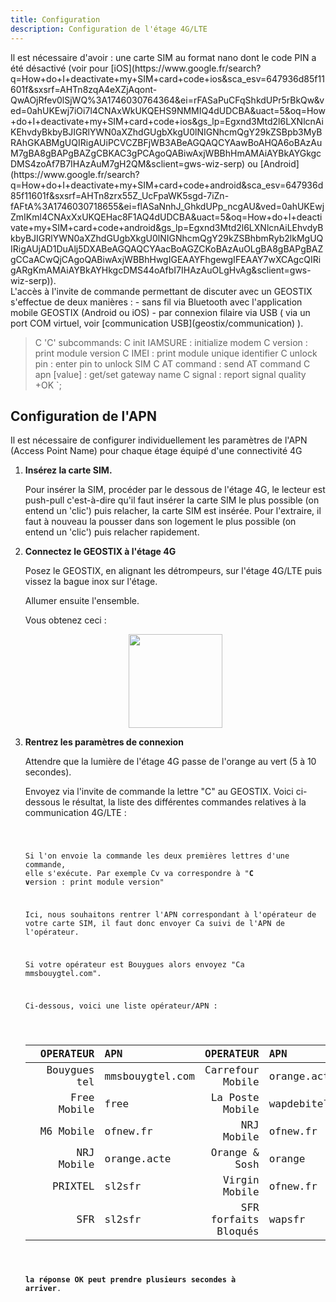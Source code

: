 ```yaml
---
title: Configuration
description: Configuration de l'étage 4G/LTE
---
```



<Aside type="note" title="Avant de commencer">
  Il est nécessaire d'avoir : une carte SIM au format nano dont le code PIN a été désactivé (voir pour [iOS](https://www.google.fr/search?q=How+do+I+deactivate+my+SIM+card+code+ios&sca_esv=647936d85f11601f&sxsrf=AHTn8zqA4eXZjAqont-QwAOjRfev0lSjWQ%3A1746030764364&ei=rFASaPuCFqShkdUPr5rBkQw&ved=0ahUKEwj7iOi7l4CNAxWkUKQEHS9NMMIQ4dUDCBA&uact=5&oq=How+do+I+deactivate+my+SIM+card+code+ios&gs_lp=Egxnd3Mtd2l6LXNlcnAiKEhvdyBkbyBJIGRlYWN0aXZhdGUgbXkgU0lNIGNhcmQgY29kZSBpb3MyBRAhGKABMgUQIRigAUiPCVCZBFjWB3ABeAGQAQCYAawBoAHQA6oBAzAuM7gBA8gBAPgBAZgCBKAC3gPCAgoQABiwAxjWBBhHmAMAiAYBkAYGkgcDMS4zoAf7B7IHAzAuM7gH2QM&sclient=gws-wiz-serp) ou [Android](https://www.google.fr/search?q=How+do+I+deactivate+my+SIM+card+code+android&sca_esv=647936d85f11601f&sxsrf=AHTn8zrx55Z_UcFpaWK5sgd-7iZn-fAFtA%3A1746030718655&ei=flASaNnhJ_GhkdUPp_ncgAU&ved=0ahUKEwjZmIKml4CNAxXxUKQEHac8F1AQ4dUDCBA&uact=5&oq=How+do+I+deactivate+my+SIM+card+code+android&gs_lp=Egxnd3Mtd2l6LXNlcnAiLEhvdyBkbyBJIGRlYWN0aXZhdGUgbXkgU0lNIGNhcmQgY29kZSBhbmRyb2lkMgUQIRigAUjAD1DuAlj5DXABeAGQAQCYAacBoAGZCKoBAzAuOLgBA8gBAPgBAZgCCaACwQjCAgoQABiwAxjWBBhHwgIGEAAYFhgewgIFEAAY7wXCAgcQIRigARgKmAMAiAYBkAYHkgcDMS44oAfbI7IHAzAuOLgHvAg&sclient=gws-wiz-serp)).
</Aside>

<Aside type="note" title="Accès à l'invite de commande">
  L'accès à l'invite de commande permettant de discuter avec un GEOSTIX s'effectue de deux manières : 
  - sans fil via Bluetooth avec l'application mobile GEOSTIX (Android ou iOS)
  - par connexion filaire via USB ( via un port COM virtuel, voir [communication USB](geostix/communication) ).
</Aside>


>C
'C' subcommands:
  C init IAMSURE : initialize modem
  C version : print module version
  C IMEI : print module unique identifier
  C unlock pin : enter pin to unlock SIM
  C AT command : send AT command
  C apn [value] : get/set gateway name
  C signal : report signal quality
+OK
>`;
  
## Configuration de l'APN

Il est nécessaire de configurer individuellement les paramètres de l'APN (Access Point Name) pour chaque étage équipé d'une connectivité 4G

<Steps>

1. **Insérez la carte SIM.**
    
    Pour insérer la SIM, procéder par le dessous de l'étage 4G, le lecteur est push-pull c'est-à-dire qu'il faut insérer la carte SIM le plus possible (on entend un 'clic') puis relacher, la carte SIM est insérée. Pour l'extraire, il faut à nouveau la pousser dans son logement le plus possible (on entend un 'clic') puis relacher rapidement.
2. **Connectez le GEOSTIX à l'étage 4G**

    Posez le GEOSTIX, en alignant les détrompeurs, sur l'étage 4G/LTE puis vissez la bague inox sur l'étage.
    
    Allumer ensuite l'ensemble.

    Vous obtenez ceci :
    <div style="display: flex; justify-content: center; gap: 2rem;">
      <img src="/docGeobsys/images/layers/layer4g/geostix_4g.png" width="150" />
    </div>

3. **Rentrez les paramètres de connexion**

    Attendre que la lumière de l'étage 4G passe de l'orange au vert (5 à 10 secondes).

    Envoyez via l'invite de commande la lettre "C" au GEOSTIX. Voici ci-dessous le résultat, la liste des différentes commandes relatives à la communication 4G/LTE :

    <Code code={cmdC} lang="js" title="cmd C" frame="terminal" />
  

    Si l'on envoie la commande les deux premières lettres d'une commande, elle s'exécute. Par exemple Cv va correspondre à "**C v**ersion : print module version"

    Ici, nous souhaitons rentrer l'APN correspondant à l'opérateur de votre carte SIM, il faut donc envoyer Ca suivi de l'APN de l'opérateur.
    
    Si votre opérateur est Bouygues alors envoyez "Ca mmsbouygtel.com".

    Ci-dessous, voici une liste opérateur/APN :

    <table>
      <thead>
        <tr>
          <th style="text-align: left;"></th>
          <th style="text-align: right;">OPERATEUR</th>
          <th style="text-align: left;">APN</th>
          <th style="text-align: right;">OPERATEUR</th>
          <th style="text-align: left;">APN</th>
        </tr>
      </thead>
      <tbody>
        <tr>
          <td style="text-align: left;"></td>
          <td style="text-align: right;">Bouygues tel</td>
          <td style="text-align: left;">mmsbouygtel.com</td>
          <td style="text-align: right;">Carrefour Mobile</td>
          <td style="text-align: left;">orange.acte</td>
        </tr>
        <tr>
          <td></td>
          <td style="text-align: right;">Free Mobile</td>
          <td style="text-align: left;">free</td>
          <td style="text-align: right;">La Poste Mobile</td>
          <td style="text-align: left;">wapdebitel</td>
        </tr>
        <tr>
          <td></td>
          <td style="text-align: right;">M6 Mobile</td>
          <td style="text-align: left;">ofnew.fr</td>
          <td style="text-align: right;">NRJ Mobile</td>
          <td style="text-align: left;">ofnew.fr</td>
        </tr>
        <tr>
          <td></td>
          <td style="text-align: right;">NRJ Mobile</td>
          <td style="text-align: left;">orange.acte</td>
          <td style="text-align: right;">Orange & Sosh</td>
          <td style="text-align: left;">orange</td>
        </tr>
        <tr>
          <td></td>
          <td style="text-align: right;">PRIXTEL</td>
          <td style="text-align: left;">sl2sfr</td>
          <td style="text-align: right;">Virgin Mobile</td>
          <td style="text-align: left;">ofnew.fr</td>
        </tr>
        <tr>
          <td></td>
          <td style="text-align: right;">SFR</td>
          <td style="text-align: left;">sl2sfr</td>
          <td style="text-align: right;">SFR forfaits Bloqués</td>
          <td style="text-align: left;">wapsfr</td>
        </tr>
      </tbody>
    </table>

    **la réponse OK peut prendre plusieurs secondes à arriver**.

</Steps>